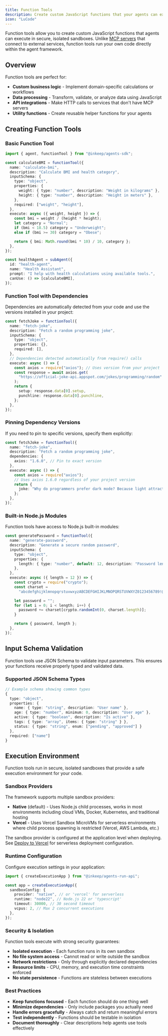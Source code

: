 ```yaml
---
title: Function Tools
description: Create custom JavaScript functions that your agents can execute in secure sandboxes
icon: "LuCode"
---
```


Function tools allow you to create custom JavaScript functions that agents can execute in secure, isolated sandboxes. Unlike [MCP servers](/typescript-sdk/tools/mcp-servers) that connect to external services, function tools run your own code directly within the agent framework.

## Overview

Function tools are perfect for:

- **Custom business logic** - Implement domain-specific calculations or workflows
- **Data processing** - Transform, validate, or analyze data using JavaScript
- **API integrations** - Make HTTP calls to services that don't have MCP servers
- **Utility functions** - Create reusable helper functions for your agents

## Creating Function Tools

### Basic Function Tool

```typescript
import { agent, functionTool } from "@inkeep/agents-sdk";

const calculateBMI = functionTool({
  name: "calculate-bmi",
  description: "Calculate BMI and health category",
  inputSchema: {
    type: "object",
    properties: {
      weight: { type: "number", description: "Weight in kilograms" },
      height: { type: "number", description: "Height in meters" },
    },
    required: ["weight", "height"],
  },
  execute: async ({ weight, height }) => {
    const bmi = weight / (height * height);
    let category = "Normal";
    if (bmi < 18.5) category = "Underweight";
    else if (bmi >= 30) category = "Obese";

    return { bmi: Math.round(bmi * 10) / 10, category };
  },
});

const healthAgent = subAgent({
  id: "health-agent",
  name: "Health Assistant",
  prompt: "I help with health calculations using available tools.",
  canUse: () => [calculateBMI],
});
```

### Function Tool with Dependencies

Dependencies are automatically detected from your code and use the versions installed in your project:

```typescript
const fetchJoke = functionTool({
  name: "fetch-joke",
  description: "Fetch a random programming joke",
  inputSchema: {
    type: "object",
    properties: {},
    required: [],
  },
  // Dependencies detected automatically from require() calls
  execute: async () => {
    const axios = require("axios"); // Uses version from your project
    const response = await axios.get(
      "https://official-joke-api.appspot.com/jokes/programming/random"
    );
    return {
      setup: response.data[0].setup,
      punchline: response.data[0].punchline,
    };
  },
});
```

### Pinning Dependency Versions

If you need to pin to specific versions, specify them explicitly:

```typescript
const fetchJoke = functionTool({
  name: "fetch-joke",
  description: "Fetch a random programming joke",
  dependencies: {
    axios: "1.6.0", // Pin to exact version
  },
  execute: async () => {
    const axios = require("axios");
    // Uses axios 1.6.0 regardless of your project version
    return {
      joke: "Why do programmers prefer dark mode? Because light attracts bugs!",
    };
  },
});
```

### Built-in Node.js Modules

Function tools have access to Node.js built-in modules:

```typescript
const generatePassword = functionTool({
  name: "generate-password",
  description: "Generate a secure random password",
  inputSchema: {
    type: "object",
    properties: {
      length: { type: "number", default: 12, description: "Password length" },
    },
  },
  execute: async ({ length = 12 }) => {
    const crypto = require("crypto");
    const charset =
      "abcdefghijklmnopqrstuvwxyzABCDEFGHIJKLMNOPQRSTUVWXYZ0123456789!@#$%^&*";

    let password = "";
    for (let i = 0; i < length; i++) {
      password += charset[crypto.randomInt(0, charset.length)];
    }

    return { password, length };
  },
});
```

## Input Schema Validation

Function tools use JSON Schema to validate input parameters. This ensures your functions receive properly typed and validated data.

### Supported JSON Schema Types

```typescript
// Example schema showing common types
{
  type: "object",
  properties: {
    name: { type: "string", description: "User name" },
    age: { type: "number", minimum: 0, description: "User age" },
    active: { type: "boolean", description: "Is active" },
    tags: { type: "array", items: { type: "string" } },
    status: { type: "string", enum: ["pending", "approved"] }
  },
  required: ["name"]
}
```

## Execution Environment

Function tools run in secure, isolated sandboxes that provide a safe execution environment for your code.

### Sandbox Providers

The framework supports multiple sandbox providers:

- **Native** (default) - Uses Node.js child processes, works in most environments including cloud VMs, Docker, Kubernetes, and traditional hosting
- **Vercel** - Uses Vercel Sandbox MicroVMs for serverless environments where child process spawning is restricted (Vercel, AWS Lambda, etc.)

The sandbox provider is configured at the application level when deploying. See [Deploy to Vercel](/self-hosting/vercel#function-tools-with-vercel-sandbox) for serverless deployment configuration.

### Runtime Configuration

Configure execution settings in your application:

```typescript
import { createExecutionApp } from "@inkeep/agents-run-api";

const app = createExecutionApp({
  sandboxConfig: {
    provider: "native", // or 'vercel' for serverless
    runtime: "node22", // Node.js 22 or 'typescript'
    timeout: 30000, // 30 second timeout
    vcpus: 2, // Max 2 concurrent executions
  },
});
```

### Security & Isolation

Function tools execute with strong security guarantees:

- **Isolated execution** - Each function runs in its own sandbox
- **No file system access** - Cannot read or write outside the sandbox
- **Network restrictions** - Only through explicitly declared dependencies
- **Resource limits** - CPU, memory, and execution time constraints enforced
- **No state persistence** - Functions are stateless between executions

### Best Practices

- **Keep functions focused** - Each function should do one thing well
- **Minimize dependencies** - Only include packages you actually need
- **Handle errors gracefully** - Always catch and return meaningful errors
- **Test independently** - Functions should be testable in isolation
- **Document thoroughly** - Clear descriptions help agents use tools effectively
